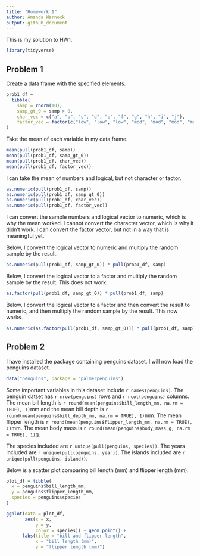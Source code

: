 ```yaml
---
title: "Homework 1"
author: Amanda Warnock
output: github_document
---
```


This is my solution to HW1.

```r
library(tidyverse)
```


## Problem 1

Create a data frame with the specified elements.

```r
prob1_df =
  tibble(
    samp = rnorm(10),
    samp_gt_0 = samp > 0,
    char_vec = c("a", "b", "c", "d", "e", "f", "g", "h", "i", "j"),
    factor_vec = factor(c("low", "low", "low", "mod", "mod", "mod", "mod", "high", "high", "high"))
)
```

Take the mean of each variable in my data frame. 

```r
mean(pull(prob1_df, samp))
mean(pull(prob1_df, samp_gt_0))
mean(pull(prob1_df, char_vec))
mean(pull(prob1_df, factor_vec))
```

I can take the mean of numbers and logical, but not character or factor. 

```r
as.numeric(pull(prob1_df, samp))
as.numeric(pull(prob1_df, samp_gt_0))
as.numeric(pull(prob1_df, char_vec))
as.numeric(pull(prob1_df, factor_vec))
```

I can convert the sample numbers and logical vector to numeric, which is why the mean worked. I cannot convert the character vector, which is why it didn't work. I can convert the factor vector, but not in a way that is meaningful yet. 

Below, I convert the logical vector to numeric and multiply the random sample by the result. 
```r
as.numeric(pull(prob1_df, samp_gt_0)) * pull(prob1_df, samp)
```

Below, I convert the logical vector to a factor and multiply the random sample by the result. This does not work.

```r
as.factor(pull(prob1_df, samp_gt_0)) * pull(prob1_df, samp)
```

Below, I convert the logical vector to a factor and then convert the result to numeric, and then multiply the random sample by the result. This now works. 

```r
as.numeric(as.factor(pull(prob1_df, samp_gt_0))) * pull(prob1_df, samp)
```


## Problem 2

I have installed the package containing penguins dataset. 
I will now load the penguins dataset.

```r
data("penguins", package = "palmerpenguins")
```

Some important variables in this dataset include `r names(penguins)`. The penguin datset has `r nrow(penguins)` rows and `r ncol(penguins)` columns.
The mean bill length is `r round(mean(penguins$bill_length_mm, na.rm = TRUE), 1)`mm and the mean bill depth is `r round(mean(penguins$bill_depth_mm, na.rm = TRUE), 1)`mm. The mean flipper length is `r round(mean(penguins$flipper_length_mm, na.rm = TRUE), 1)`mm. The mean body mass is `r round(mean(penguins$body_mass_g, na.rm = TRUE), 1)`g. 

The species included are `r unique(pull(penguins, species))`. The years included are `r unique(pull(penguins, year))`. The islands included are `r unique(pull(penguins, island))`. 


Below is a scatter plot comparing bill length (mm) and flipper length (mm).

```r
plot_df = tibble(
  x = penguins$bill_length_mm,
  y = penguins$flipper_length_mm,
  species = penguins$species
)

ggplot(data = plot_df, 
       aes(x = x, 
           y = y, 
           color = species)) + geom_point() + 
      labs(title = "bill and flipper length", 
           x = "bill length (mm)", 
           y = "flipper length (mm)") 
```


